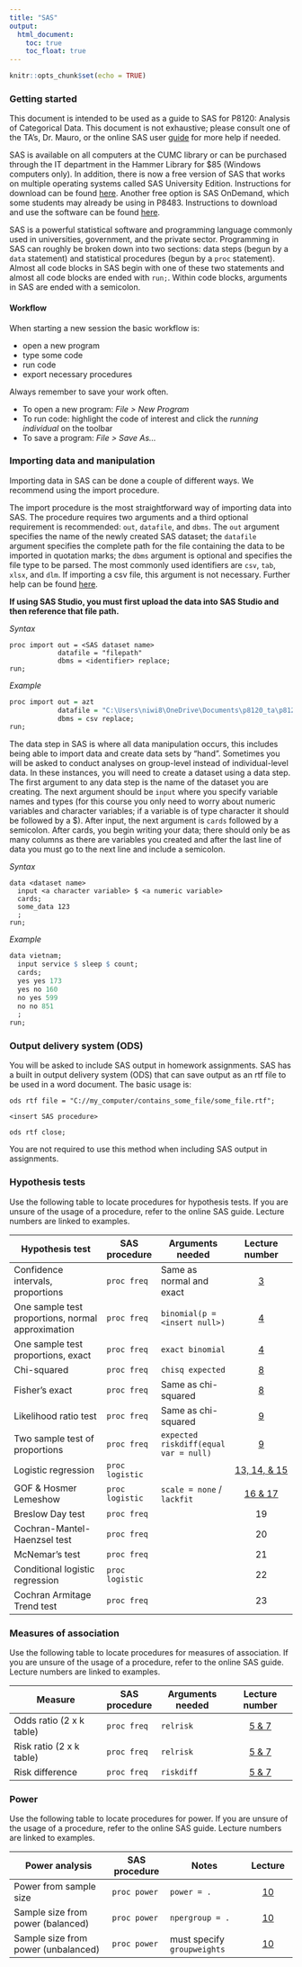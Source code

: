 ```yaml
---
title: "SAS"
output:
  html_document: 
    toc: true
    toc_float: true
---
```


```r
knitr::opts_chunk$set(echo = TRUE)
```

### Getting started

This document is intended to be used as a guide to SAS for P8120: Analysis of Categorical Data. This document is not exhaustive; please consult one of the TA's, Dr. Mauro, or the online SAS user [guide](https://support.sas.com/documentation/cdl/en/statug/63962/HTML/default/viewer.htm#titlepage.htm) for more help if needed. 

SAS is available on all computers at the CUMC library or can be purchased through the IT department in the Hammer Library for $85 (Windows computers only). In addition, there is now a free version of SAS that works on multiple operating systems called SAS University Edition. Instructions for download can be found [here](https://www.sas.com/en_us/software/university-edition.html). Another free option is SAS OnDemand, which some students may already be using in P8483. Instructions to download and use the software can be found [here](https://www.sas.com/en_us/software/on-demand-for-academics.html#for-students-).

SAS is a powerful statistical software and programming language commonly used in universities, government, and the private sector. Programming in SAS can roughly be broken down into two sections: data steps (begun by a `data` statement) and statistical procedures (begun by a `proc` statement). Almost all code blocks in SAS begin with one of these two statements and almost all code blocks are ended with `run;`. Within code blocks, arguments in SAS are ended with a semicolon. 

#### Workflow

When starting a new session the basic workflow is: 

- open a new program
- type some code 
- run code 
- export necessary procedures 

Always remember to save your work often. 

- To open a new program: *File > New Program*
- To run code: highlight the code of interest and click the *running individual* on the toolbar
- To save a program: *File > Save As...* 

### Importing data and manipulation

Importing data in SAS can be done a couple of different ways. We recommend using the import procedure. 

The import procedure is the most straightforward way of importing data into SAS. The procedure requires two arguments and a third optional requirement is recommended: `out`, `datafile`, and `dbms`. The `out` argument specifies the name of the newly created SAS dataset; the `datafile` argument specifies the complete path for the file containing the data to be imported in quotation marks; the `dbms` argument is optional and specifies the file type to be parsed. The most commonly used identifiers are `csv`, `tab`, `xlsx`, and `dlm`. If importing a csv file, this argument is not necessary. Further help can be found [here](http://support.sas.com/documentation/cdl/en/proc/65145/HTML/default/viewer.htm#n18jyszn33umngn14czw2qfw7thc.htm). 

**If using SAS Studio, you must first upload the data into SAS Studio and then reference that file path.**

*Syntax*

```{}
proc import out = <SAS dataset name>
            datafile = "filepath"
            dbms = <identifier> replace;
run; 
```

*Example*

```r
proc import out = azt
            datafile = "C:\Users\niwi8\OneDrive\Documents\p8120_ta\p8120\data\AZT.csv"
            dbms = csv replace; 
run; 
```


The data step in SAS is where all data manipulation occurs, this includes being able to import data and create data sets by "hand". Sometimes you will be asked to conduct analyses on group-level instead of individual-level data. In these instances, you will need to create a dataset using a data step. The first argument to any data step is the name of the dataset you are creating. The next argument should be `input` where you specify variable names and types (for this course you only need to worry about numeric variables and character variables; if a variable is of type character it should be followed by a $). After input, the next argument is `cards` followed by a semicolon. After cards, you begin writing your data; there should only be as many columns as there are variables you created and after the last line of data you must go to the next line and include a semicolon. 

*Syntax*

```{}
data <dataset name>
  input <a character variable> $ <a numeric variable>
  cards; 
  some_data 123
  ; 
run; 
```

*Example*

```r
data vietnam; 
  input service $ sleep $ count; 
  cards; 
  yes yes 173
  yes no 160
  no yes 599
  no no 851
  ; 
run; 
```

### Output delivery system (ODS)

You will be asked to include SAS output in homework assignments. SAS has a built in output delivery system (ODS) that can save output as an rtf file to be used in a word document. The basic usage is: 

```{}
ods rtf file = "C://my_computer/contains_some_file/some_file.rtf";

<insert SAS procedure>

ods rtf close; 
```

You are not required to use this method when including SAS output in assignments.

### Hypothesis tests

Use the following table to locate procedures for hypothesis tests. If you are unsure of the usage of a procedure, refer to the online SAS guide. Lecture numbers are linked to examples. 

|Hypothesis test                                  | SAS procedure      | Arguments needed                    | Lecture number                   |
|-------------------------------------------------|--------------------|-------------------------------------|:--------------------------------:|
|Confidence intervals, proportions                |`proc freq`         |Same as normal and exact             | [3](ci_single_proportion.html)   |
|One sample test proportions, normal approximation|`proc freq`         |`binomial(p = <insert null>)`        | [4](hypothesis_single_prop.html) |
|One sample test proportions, exact               |`proc freq`         |`exact binomial`                     | [4](hypothesis_single_prop.html) |
|Chi-squared                                      |`proc freq`         |`chisq expected`                     | [8](chi_squared_fisher.html)     |
|Fisher's exact                                   |`proc freq`         |Same as chi-squared                  | [8](chi_squared_fisher.html)     |
|Likelihood ratio test                            |`proc freq`         |Same as chi-squared                  | [9](lrt_2_sample.html)           |
|Two sample test of proportions                   |`proc freq`         |`expected riskdiff(equal var = null)`| [9](lrt_2_sample.html)           |
|Logistic regression                              |`proc logistic`     |                                     | [13, 14, & 15](logistic_regression.html)                     |
|GOF & Hosmer Lemeshow                            |`proc logistic`     |`scale = none`  / `lackfit`                                 | [16 & 17](gof.html)              |
|Breslow Day test                                 |`proc freq`         |                                     | 19                               |
|Cochran-Mantel-Haenzsel test                     |`proc freq`         |                                     | 20                               |
|McNemar's test                                   |`proc freq`         |                                     | 21                               |
|Conditional logistic regression                  |`proc logistic`     |                                     | 22                               |
|Cochran Armitage Trend test                      |`proc freq`         |                                     | 23                               |
              
### Measures of association

Use the following table to locate procedures for measures of association. If you are unsure of the usage of a procedure, refer to the online SAS guide. Lecture numbers are linked to examples. 

| Measure                                         | SAS procedure      | Arguments needed                    | Lecture number                   |
|-------------------------------------------------|--------------------|-------------------------------------|:--------------------------------:|
|Odds ratio (2 x k table)                         | `proc freq`        |`relrisk`                            |[5 & 7](measures_association.html)|
|Risk ratio (2 x k table)                         | `proc freq`        |`relrisk`                            |[5 & 7](measures_association.html)|
|Risk difference                                  | `proc freq`        |`riskdiff`                           |[5 & 7](measures_association.html)|

### Power

Use the following table to locate procedures for power. If you are unsure of the usage of a procedure, refer to the online SAS guide. Lecture numbers are linked to examples. 

| Power analysis                     | SAS procedure       | Notes                      | Lecture          |
|------------------------------------|---------------------|----------------------------|:----------------:|
| Power from sample size             | `proc power`        | `power = .`                | [10](power.html) |
| Sample size from power (balanced)  | `proc power`        | `npergroup = .`            | [10](power.html) |
| Sample size from power (unbalanced)| `proc power`        | must specify `groupweights`| [10](power.html) |
